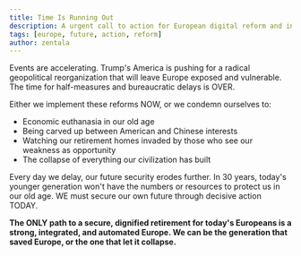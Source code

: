 ```yaml
---
title: Time Is Running Out
description: A urgent call to action for European digital reform and integration
tags: [europe, future, action, reform]
author: zentala
---
```


Events are accelerating. Trump's America is pushing for a radical geopolitical reorganization that will leave Europe exposed and vulnerable. The time for half-measures and bureaucratic delays is OVER.

Either we implement these reforms NOW, or we condemn ourselves to:
- Economic euthanasia in our old age
- Being carved up between American and Chinese interests
- Watching our retirement homes invaded by those who see our weakness as opportunity
- The collapse of everything our civilization has built

Every day we delay, our future security erodes further. In 30 years, today's younger generation won't have the numbers or resources to protect us in our old age. WE must secure our own future through decisive action TODAY.

**The ONLY path to a secure, dignified retirement for today's Europeans is a strong, integrated, and automated Europe. We can be the generation that saved Europe, or the one that let it collapse.** 